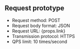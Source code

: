 ## Request prototype 

- Request method: POST
- Request body format: JSON
- Request URL: {props.link}
- Transmission protocol: HTTPS
- QPS limit: 10 times/second
